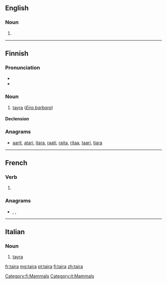 {{also|Taira}}
==English==

===Noun===
{{en-noun}}

# {{alternative form of|tayra|lang=en}}

----

==Finnish==

===Pronunciation===
* {{hyphenation|tai|ra|lang=fi}}
* {{IPA|/ˈt̪ɑirɑ/|lang=fi}}

===Noun===
{{fi-noun}}

# [[tayra]] (''[[Eira barbara]]'')

====Declension====
{{fi-decl-kala|tair|||a}}

===Anagrams===
* [[aarit#Finnish|aarit]], [[atari#Finnish|atari]], [[itara#Finnish|itara]], [[raati#Finnish|raati]], [[raita#Finnish|raita]], [[ritaa#Finnish|ritaa]], [[taari#Finnish|taari]], [[tiara#Finnish|tiara]]

[[Category:fi:Mammals]]

----

==French==

===Verb===
{{fr-verb-form}}

# {{inflection of|taire||3|s|futr|lang=fr}}

===Anagrams===
* {{l|fr|ratai}}, {{l|fr|râtai}}, {{l|fr|tarai}}

----

==Italian==

===Noun===
{{it-noun|f}}

# [[tayra]]

[[Category:it:Mammals]]

[[fr:taira]]
[[mg:taira]]
[[pt:taira]]
[[fi:taira]]
[[zh:taira]]
